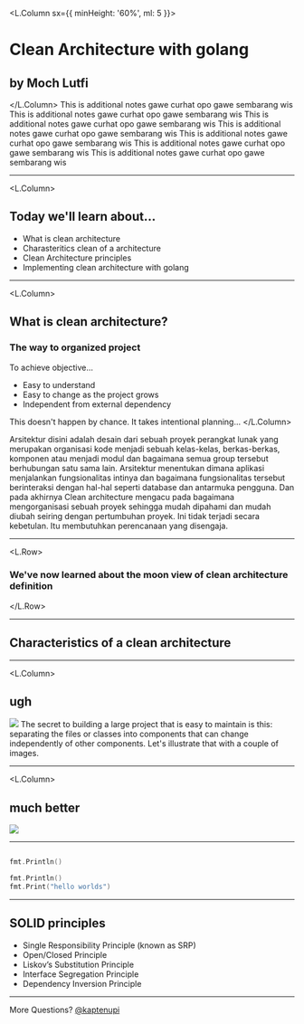

<L.Column sx={{ minHeight: '60%', ml: 5 }}>

# Clean Architecture with golang

## by Moch Lutfi
</L.Column>
<Notes>
This is additional notes gawe curhat opo gawe sembarang wis
This is additional notes gawe curhat opo gawe sembarang wis
This is additional notes gawe curhat opo gawe sembarang wis
This is additional notes gawe curhat opo gawe sembarang wis
This is additional notes gawe curhat opo gawe sembarang wis
This is additional notes gawe curhat opo gawe sembarang wis
This is additional notes gawe curhat opo gawe sembarang wis
</Notes>

---


<L.Column>

## Today we'll learn about...

<ul>
  <Appear>
    <li>What is clean architecture</li>
    <li>Charasteritics clean of a architecture</li>
    <li>Clean Architecture principles</li>
    <li>Implementing clean architecture with golang</li>
  </Appear>
</ul>
</L.Column>

---

<L.Column>

## What is clean architecture?

### The way to organized project

To achieve objective...
- Easy to understand
- Easy to change as the project grows
- Independent from external dependency

This doesn't happen by chance. It takes intentional planning...
</L.Column>

<Notes>
Arsitektur disini adalah desain dari sebuah proyek perangkat lunak yang merupakan organisasi kode menjadi sebuah kelas-kelas, berkas-berkas, komponen atau menjadi modul dan bagaimana semua group tersebut berhubungan satu sama lain.
Arsitektur menentukan dimana aplikasi menjalankan fungsionalitas intinya dan bagaimana fungsionalitas tersebut berinteraksi dengan hal-hal seperti database dan antarmuka pengguna. 
Dan pada akhirnya Clean architecture mengacu pada bagaimana mengorganisasi sebuah proyek sehingga mudah dipahami dan mudah diubah seiring dengan pertumbuhan proyek. Ini tidak terjadi secara kebetulan. Itu membutuhkan perencanaan yang disengaja.
</Notes>

---

<Background />

<L.Row>
<Cereal />

### We've now learned about the moon view of clean architecture definition

</L.Row>

---

## Characteristics of a clean architecture

---

<L.Column>

## ugh


<img src={RuwetDependency} />
</L.Column>

<Notes>
The secret to building a large project that is easy to maintain is this: separating the files or classes into components that can change independently of other components. Let's illustrate that with a couple of images.
</Notes>

---

<L.Column>

## much better



<img src={StarDependency} />
</L.Column>

---

<Surfer>

```go title="1"

fmt.Println()
```

```go title="2"
fmt.Println()
fmt.Print("hello worlds")
```

</Surfer>

---

<Background />
<L.Row>

## SOLID principles

<Cereal />
</L.Row>

- Single Responsibility Principle (known as SRP)
- Open/Closed Principle
- Liskov’s Substitution Principle
- Interface Segregation Principle
- Dependency Inversion Principle

---

<FormidableIntro />

More Questions? [@kaptenupi](https://twitter.com/kaptenupi) 

